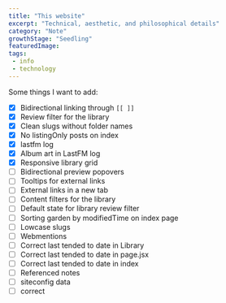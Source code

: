```yaml
---
title: "This website" 
excerpt: "Technical, aesthetic, and philosophical details"
category: "Note"
growthStage: "Seedling"
featuredImage: 
tags:
 - info
 - technology
---
```

Some things I want to add:
- [x] Bidirectional linking through `[[ ]]`
- [x] Review filter for the library
- [x] Clean slugs without folder names
- [x] No listingOnly posts on index
- [x] lastfm log
- [x] Album art in LastFM log
- [x] Responsive library grid 
- [ ] Bidirectional preview popovers
- [ ] Tooltips for external links
- [ ] External links in a new tab
- [ ] Content filters for the library 
- [ ] Default state for library review filter
- [ ] Sorting garden by modifiedTime on index page  
- [ ] Lowcase slugs
- [ ] Webmentions
- [ ] Correct last tended to date in Library
- [ ] Correct last tended to date in page.jsx
- [ ] Correct last tended to date in index
- [ ] Referenced notes
- [ ] siteconfig data
- [ ] correct <title>s 
- [ ] Contact form
- [ ] search

Bugs:
- Content page sometimes returns 404